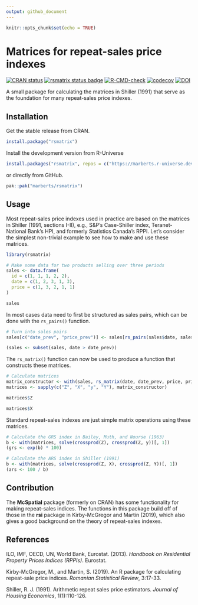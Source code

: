 ```yaml
---
output: github_document
---
```


<!-- README.md is generated from README.Rmd. Please edit that file. -->

```r
knitr::opts_chunk$set(echo = TRUE)
```

# Matrices for repeat-sales price indexes

<!-- Badges -->
[![CRAN status](https://www.r-pkg.org/badges/version/rsmatrix)](https://cran.r-project.org/package=rsmatrix)
[![rsmatrix status badge](https://marberts.r-universe.dev/badges/rsmatrix)](https://marberts.r-universe.dev)
[![R-CMD-check](https://github.com/marberts/rsmatrix/workflows/R-CMD-check/badge.svg)](https://github.com/marberts/rsmatrix/actions)
[![codecov](https://codecov.io/gh/marberts/rsmatrix/branch/master/graph/badge.svg)](https://app.codecov.io/gh/marberts/rsmatrix)
[![DOI](https://zenodo.org/badge/283389699.svg)](https://zenodo.org/doi/10.5281/zenodo.10110159)

A small package for calculating the matrices in Shiller (1991) that serve as the foundation for many repeat-sales price indexes.

## Installation

Get the stable release from CRAN.

```r
install.package("rsmatrix")
```

Install the development version from R-Universe

```r
install.packages("rsmatrix", repos = c("https://marberts.r-universe.dev", "https://cloud.r-project.org"))
```

or directly from GitHub.

```r
pak::pak("marberts/rsmatrix")
```

## Usage

Most repeat-sales price indexes used in practice are based on the matrices in Shiller (1991, sections I-II), e.g., S&P's Case-Shiller index, Teranet-National Bank's HPI, and formerly Statistics Canada's RPPI. Let's consider the simplest non-trivial example to see how to make and use these matrices.

```r
library(rsmatrix)

# Make some data for two products selling over three periods
sales <- data.frame(
  id = c(1, 1, 1, 2, 2),
  date = c(1, 2, 3, 1, 3),
  price = c(1, 3, 2, 1, 1)
)

sales
```

In most cases data need to first be structured as sales pairs, which can be done with the `rs_pairs()` function.

```r
# Turn into sales pairs
sales[c("date_prev", "price_prev")] <- sales[rs_pairs(sales$date, sales$id), c("date", "price")]

(sales <- subset(sales, date > date_prev))
```

The `rs_matrix()` function can now be used to produce a function that constructs these matrices. 

```r
# Calculate matrices
matrix_constructor <- with(sales, rs_matrix(date, date_prev, price, price_prev))
matrices <- sapply(c("Z", "X", "y", "Y"), matrix_constructor)

matrices$Z

matrices$X
```

Standard repeat-sales indexes are just simple matrix operations using these matrices.

```r
# Calculate the GRS index in Bailey, Muth, and Nourse (1963)
b <- with(matrices, solve(crossprod(Z), crossprod(Z, y))[, 1])
(grs <- exp(b) * 100)

# Calculate the ARS index in Shiller (1991)
b <- with(matrices, solve(crossprod(Z, X), crossprod(Z, Y))[, 1])
(ars <- 100 / b)
```

## Contribution

The **McSpatial** package (formerly on CRAN) has some functionality for making repeat-sales indices. The functions in this package build off of those in the **rsi** package in Kirby-McGregor and Martin (2019), which also gives a good background on the theory of repeat-sales indexes.

## References

ILO, IMF, OECD, UN, World Bank, Eurostat. (2013). *Handbook on Residential Property Prices Indices (RPPIs)*. Eurostat.

Kirby-McGregor, M., and Martin, S. (2019). An R package for calculating repeat-sale price indices. *Romanian Statistical Review*, 3:17-33.

Shiller, R. J. (1991). Arithmetic repeat sales price estimators. *Journal of Housing Economics*, 1(1):110-126.
